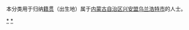 {{Catnav|頁面分類|各種主題的頁面分類|依中国各省来作的分类|各地中国人|内蒙古人|兴安人}}
{{Catnav|頁面分類|人物|各國人物|中国人|各地中国人|内蒙古人|兴安人}}

本分类用于归纳[[籍贯|籍贯]]（出生地）属于[[内蒙古自治区|内蒙古自治区]][[兴安盟|兴安盟]][[乌兰浩特市|乌兰浩特市]]的人士。

[[Category:兴安盟人|*]]
[[Category:乌兰浩特市|*]]